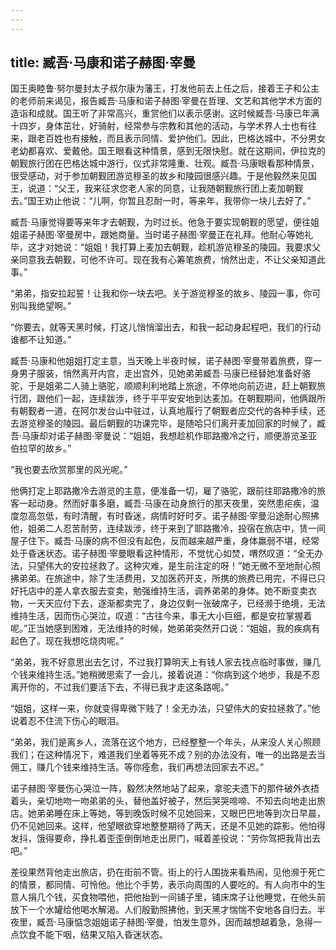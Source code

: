 ```yaml
---
---
---
```

title: 臧吾·马康和诺子赫图·宰曼
---




国王奥睦鲁·努尔曼封太子叔尔康为藩王，打发他前去上任之后，接着王子和公主的老师前来谒见，报告臧吾·马康和诺子赫图·宰曼在哲理、文艺和其他学术方面的造诣和成就。国王听了非常高兴，重赏他们以表示感谢。这时候臧吾·马康已年满十四岁，身体茁壮，好骑射，经常参与宗教和其他的活动，与学术界人士也有往来，跟老百姓也有接触，而且表示同情、爱护他们。因此，巴格达城中，不分男女老幼都喜欢、爱戴他。国王眼看这种情景，感到无限快慰。就在这期间，伊拉克的朝觐旅行团在巴格达城中游行，仪式非常隆重、壮观。臧吾·马康眼看那种情景，很受感动，对于参加朝觐团游览穆圣的故乡和陵园很感兴趣。于是他毅然来见国王，说道：“父王，我来征求您老人家的同意，让我随朝觐旅行团上麦加朝觐去。”国王劝止他说：“儿啊，你暂且忍耐一时，等来年，我带你一块儿去好了。”

臧吾·马康觉得要等来年才去朝觐，为时过长。他急于要实现朝觐的愿望，便往姐姐诺子赫图·宰曼房中，跟她商量。当时诺子赫图·宰曼正在礼拜。他耐心等她礼毕，这才对她说：“姐姐！我打算上麦加去朝觐，趁机游览穆圣的陵园。我要求父亲同意我去朝觐，可他不许可。现在我有心筹笔旅费，悄然出走，不让父亲知道此事。”

“弟弟，指安拉起誓！让我和你一块去吧。关于游览穆圣的故乡、陵园一事，你可别叫我绝望啊。”

“你要去，就等天黑时候，打这儿悄悄溜出去，和我一起动身起程吧，我们的行动谁都不让知道。”

臧吾·马康和他姐姐打定主意，当天晚上半夜时候，诺子赫图·宰曼带着旅费，穿一身男子服装，悄然离开内宫，走出宫外，见她弟弟臧吾·马康已经替她准备好骆驼，于是姐弟二人骑上骆驼，顺顺利利地踏上旅途，不停地向前迈进，赶上朝觐旅行团，跟他们一起，连续跋涉，终于平平安安地到达麦加。在朝觐期间，他俩跟所有朝觐者一道，在阿尔发台山中驻过，认真地履行了朝觐者应交代的各种手续，还去游览穆圣的陵园。最后朝觐的功课完毕，是随哈只们离开麦加回家的时候了，臧吾·马康却对诺子赫图·宰曼说：“姐姐，我想趁机作耶路撒冷之行，顺便游览圣亚伯拉罕的故乡。”

“我也要去欣赏那里的风光呢。”

他俩打定上耶路撒冷去游览的主意，便准备一切，雇了骆驼，跟前往耶路撒冷的旅客一起动身。然而好事多磨，臧吾·马康在动身旅行的那天夜里，突然患疟疾，温度忽高忽低，有时清醒，有时昏迷，病情时好时歹。诺子赫图·宰曼沿途耐心照拂他，姐弟二人忍苦耐劳，连续跋涉，终于来到了耶路撒冷，投宿在旅店中，赁一间屋子住下。臧吾·马康的病不但没有起色，反而越来越严重，身体羸弱不堪，经常处于昏迷状态。诺子赫图·宰曼眼看这种情形，不觉忧心如焚，喟然叹道：“全无办法，只望伟大的安拉拯救了。这种灾难，是生前注定的呀！”她无微不至地耐心照拂弟弟。在旅途中，除了生活费用，又加医药开支，所携的旅费已用完，不得已只好托店中的差人拿衣服去变卖，勉强维持生活，调养弟弟的身体。她不断变卖衣物，一天天应付下去，逐渐都卖完了，身边仅剩一张破席子，已经濒于绝境，无法维持生活，因而伤心哭泣，叹道：“古往今来，事无大小巨细，都是安拉掌握着呢。”正当她感到困难，无法维持的时候，她弟弟突然开口说：“姐姐，我的疾病有起色了。现在我想吃烧肉呢。”

“弟弟，我不好意思出去乞讨，不过我打算明天上有钱人家去找点临时事做，赚几个钱来维持生活。”她稍微思索了一会儿，接着说道：“你病到这个地步，我是不忍离开你的，不过我们要活下去，不得已我才走这条路呢。”

“姐姐，这样一来，你就变得卑微下贱了！全无办法，只望伟大的安拉拯救了。”他说着忍不住流下伤心的眼泪。

“弟弟，我们是离乡人，流落在这个地方，已经整整一个年头，从来没人关心照顾我们；在这种情况下，难道我们坐着等死不成？别的办法没有，唯一的出路是去当佣工，赚几个钱来维持生活。等你痊愈，我们再想法回家去不迟。”

诺子赫图·宰曼伤心哭泣一阵，毅然决然地站了起来，拿驼夫遗下的那件破外衣捂着头，亲切地吻一吻弟弟的头，替他盖好被子，然后哭哭啼啼、不知去向地走出旅店。她弟弟睡在床上等她，等到晚饭时候不见她回来，又眼巴巴地等到次日早晨，仍不见她回来。这样，他望眼欲穿地整整期待了两天，还是不见她的踪影。他怕得发抖，饿得要命，挣扎着歪歪倒倒地走出房门，喊着差役说：“劳你驾把我背出去吧。”

差役果然背他走出旅店，扔在街前不管。街上的行人围拢来看热闹，见他濒于死亡的情景，都同情、可怜他。他比个手势，表示向周围的人要吃的。有人向市中的生意人捐几个钱，买食物喂他，把他抬到一间铺子里，铺床席子让他睡觉，在他头前放下一个水罐给他喝水解渴。人们殷勤照拂他，到天黑才惴惴不安地各自归去。半夜里，臧吾·马康惦念姐姐诺子赫图·宰曼，怕发生意外，因而越想越着急，急得一点饮食不能下咽，结果又陷入昏迷状态。